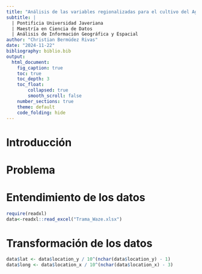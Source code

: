 ```yaml
---
title: "Análisis de las variables regionalizadas para el cultivo del Aguacate (*Persea americana*)"
subtitle: |
  | Pontificia Universidad Javeriana
  | Maestría en Ciencia de Datos
  | Análisis de Información Geográfica y Espacial
author: "Christian Bermúdez Rivas"
date: "2024-11-22"
bibliography: biblio.bib
output: 
  html_document:
    fig_caption: true
    toc: true
    toc_depth: 3
    toc_float: 
        collapsed: true
        smooth_scroll: false
    number_sections: true
    theme: default
    code_folding: hide
---
```


# Introducción

# Problema

# Entendimiento de los datos

```r
require(readxl)
data<-readxl::read_excel("Trama_Waze.xlsx")

```


# Transformación de los datos

```r

data$lat <- data$location_y / 10^(nchar(data$location_y) - 1)
data$long <- data$location_x / 10^(nchar(data$location_x) - 3)

```

